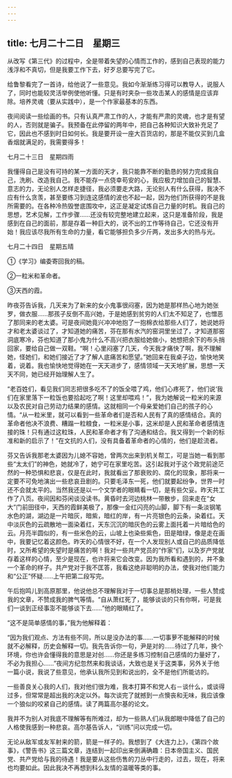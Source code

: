 ```yaml
---
---
---
```

title: 七月二十二日　星期三
---




从改写《第三代》的过程中，全是带着失望的心情而工作的，感到自己表现的能力浅浮和不真切，但是我要工作下去，好歹总要写完了它。

给鲁黎看完了一首诗，给他说了一些意见。我如今渐渐练习得可以教导人，说服人了，同时也能较灵活举例使他听懂。只是有时夹杂一些攻击某人的感情是应该弃除。培养灵魂（要从实践中），是一个作家最基本的东西。

夜间阅读一些绘画的书。只有认真严肃工作的人，才能有严肃的灵魂，也才是有望的人，否则就是骗子。我预备在此停留的两年中，把自己各种知识大致补充足了它，因此也不感到时日如何长。我是要开设一座大百货店的，那是不能仅买到几盒香烟就满足的，我需要得多！





七月二十三日　星期四雨


我懂得自己是没有可持的某一方面的天才，我只能靠不断的勤恳的努力完成我自己，洗刷、改造我自己。我不能存一点侥幸苟安的心，我应极力增加自己的智慧、意志的力，无论别人怎样走捷径，我必须要走大路，无论别人有什么获得，我决不应有什么贪羡，甚至要练习到连这感情的波也不起一起，因为他们所获得的不是我所需要的。在各种冷热毁誉底围攻中，这正是凝定试炼自己力量的时机。我自己的思想，艺术见解，工作步骤……还没有较完整地建立起来，这只是准备阶段，我是感到在自己的面前，那是存着一种巨大的，说不出的工作等待自己，它还没有开始！我应该尽我所有生命的力量，看它能够担负多少斤两，发出多大的热与光。





七月二十四日　星期五晴


①《学习》编委寄回我的稿。

②一粒米和革命者。

③天西的霞。

昨夜芬告诉我，几天来为了新来的女小鬼事很闷塞，因为她是那样热心地为她张罗，做衣服……那孩子反倒不高兴她，于是她感到贫穷的人们太不知足了，也憎恶了那同来的老太婆。可是夜间她竟兴冲冲地抱了一抱棉衣给那些人们了，她说她将才和老太婆谈过了，才知道她的痛苦，芬在那有水汽的窑洞里坐过了，才知道那窑洞底寒冷，芬也知道了那小鬼为什么不高兴把衣服给她做小，她想把余下的布头捎回家，要给自己做一双鞋。“啊！心里闷塞了几天，今天我才痛快了啊，我不理解她，怪她们，和她们接近了才了解人底痛苦和愿望。”她回来在我桌子边，愉快地笑着，说着。我也愉快地觉得她在一天天进步了，感情领域一天天地扩展，思想一天天不同，她已经开始理解人生了。

“老百姓们，看见我们同志把很多吃不了的饭全喂了鸡，他们心疼死了，他们说‘我们在家里落下一粒饭也要拾起吃了啊！这里却喂鸡！”，我为她解说一粒米的来源以及农民对自己劳动力结果的感情。这就相同一个母亲爱她们自己的孩子的心情。“从一粒米里，就可以看到一些革命者们是否和人民有了真的感情结合。真的革命者他决不浪费、糟蹋一粒粮食，一粒米是小事，这米却是人民和革命者感情连接的珠！只有通过这粒珠，人民和革命者才有了沟通和结合。我又得到一个新的标准和新的启示了！”在文抗的人们，没有具备着革命者的心情的，他们是趁流者。

芬又告诉我那老太婆因为儿媳不容她，曾两次出来到机关帮工，可是当她一看到那些“太太们”的神色，她就冷了，她宁可在家里吃苦。这引起我对于这个政党前途茫然的一种恐惧和悲哀，仅是在此时，我就看出了那衰败的、腐化的现象，那将来一定要不可免地演出一些悲哀丑剧的。只要毛泽东一死，他们就要起纷争，世界一时还不会就太平的。当然我还是以一个文学者的眼睛看一切，是有些欠妥。昨天共工作了八页。夜间因和芬闲谈没读书。黄昏时去河边桃林一带散步，回来走在“女大”门前田径中，天西的霞鲜美极了，那像一金红闪亮的山脚，脚下有一条淡钢笔水色的湖，湖边是一片暗灰，暗紫，暗红的岸，有一片亮银色的云条，染着红。天中淡灰色的云疏散地一面染着红，天东沉沉的暗灰色的云雾上面托着一片暗给色的云。月亮半圆似的，有一些米色的云，山坡上也染些紫色，田是暗绿，像是走在画中，我要记忆着这颜色。昨天的心情很不好，在一个人发现别人或自己的品质降低时，又所希望的失望时是痛苦的啊！我对一些共产党员的“作家”们，以及岁产党就存着这样的心情，至少是现在，也许将来它会改变。因为我所看和遇到的，并不象一个革命的样子。共产党对于我不匡答，我看这绝非聪明的办法，使我对他们能力和“公正”怀疑……上午把第二段写完。

午后抱鸣儿到高原那里，他说他总不理解我对于一切事总是那梢处理，一些人赞成我的文章，不赞成我的脾气等情。“自从萧红死了，能够谈谈的只有你啊，可是我们一谈到正经事澎不能够谈下去……”他的眼睛红了。

“这不是简单感情的事，”我为他解释着：

“因为我们观点、方法有些不同，所以是没办法的事……一切事萝不能解释的时候就不必解释，历史会解释一切。我先告诉你一句，尹是对的……待过了几年，换个环境，你也许会懂得我的意思是对创……你还是多练习控制自己感情的力量好了，不必为我担心……”夜间方纪忽然来和我谈话，大致也是关于这类事，另外关于他一篇小说，我说了些意见，他承认我所见到和说出的，全不是他们所能访的。

一些善良关心我的人们，我对他们很为难，我本打算不和党人右－谈什么，或谈得过多，但常常是超出我的决定以外。每次谈完了就撼到一点懊丧和无味，我应该像一个狼似的咬紧自己的感情。读了两篇高尔基的论文。

我并不为别人对我底不理解等有所难过，却为一些熟人们从我郎眼中降低了自己的人格使我感到一种悲哀。高尔基告诉人，“训练”问以完成一切。

无论从敌军或友军射来的箭，箭是一样子的。我想到了《大连力上》，《第四个故事》，《警告书》这三篇文章，连结到一起印出来倒满确趣：日本帝国主义、国民党、共产党给与我的待遇！我是要从这些伤售的刀丛中行走的，过去，现在，将来也均要如此。因此我决不再想到科么友情的温暖等类的事。